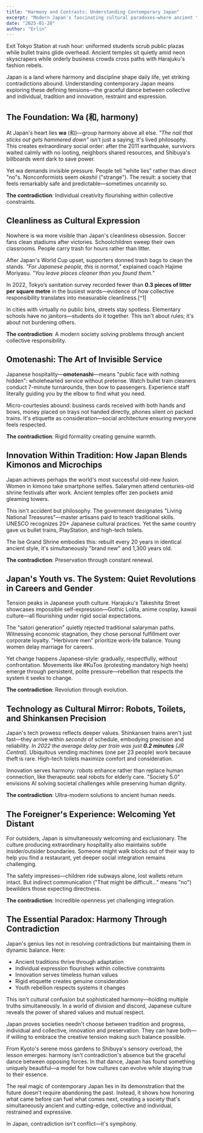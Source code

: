 ```yaml
---
title: "Harmony and Contrasts: Understanding Contemporary Japan"
excerpt: "Modern Japan's fascinating cultural paradoxes—where ancient traditions fuel cutting-edge innovation, and collective harmony enables individual expression."
date: "2025-01-20"
author: "Erlin"
---
```


Exit Tokyo Station at rush hour: uniformed students scrub public plazas while bullet trains glide overhead. Ancient temples sit quietly amid neon skyscrapers while orderly business crowds cross paths with Harajuku's fashion rebels.

Japan is a land where harmony and discipline shape daily life, yet striking contradictions abound. Understanding contemporary Japan means exploring these defining tensions—the graceful dance between collective and individual, tradition and innovation, restraint and expression.

## The Foundation: Wa (和, harmony)

At Japan's heart lies **wa** (和)—group harmony above all else. *"The nail that sticks out gets hammered down"* isn't just a saying; it's lived philosophy. This creates extraordinary social order: after the 2011 earthquake, survivors waited calmly with no looting, neighbors shared resources, and Shibuya's billboards went dark to save power.

Yet wa demands invisible pressure. People tell "white lies" rather than direct "no"s. Nonconformists seem *okashii* ("strange"). The result: a society that feels remarkably safe and predictable—sometimes uncannily so.

**The contradiction**: Individual creativity flourishing within collective constraints.

## Cleanliness as Cultural Expression

Nowhere is wa more visible than Japan's cleanliness obsession. Soccer fans clean stadiums after victories. Schoolchildren sweep their own classrooms. People carry trash for hours rather than litter.

After Japan's World Cup upset, supporters donned trash bags to clean the stands. *"For Japanese people, this is normal,"* explained coach Hajime Moriyasu. *"You leave places cleaner than you found them."*

In 2022, Tokyo’s sanitation survey recorded fewer than **0.3 pieces of litter per square metre** in the busiest wards—evidence of how collective responsibility translates into measurable cleanliness.[^1]

In cities with virtually no public bins, streets stay spotless. Elementary schools have no janitors—students do it together. This isn't about rules; it's about not burdening others.

**The contradiction**: A modern society solving problems through ancient collective responsibility.

## Omotenashi: The Art of Invisible Service

Japanese hospitality—**omotenashi**—means "public face with nothing hidden": wholehearted service without pretense. Watch bullet train cleaners conduct 7-minute turnarounds, then bow to passengers. Experience staff literally guiding you by the elbow to find what you need.

Micro-courtesies abound: business cards received with both hands and bows, money placed on trays not handed directly, phones silent on packed trains. It's etiquette as consideration—social architecture ensuring everyone feels respected.

**The contradiction**: Rigid formality creating genuine warmth.

## Innovation Within Tradition: How Japan Blends Kimonos and Microchips

Japan achieves perhaps the world's most successful old-new fusion. Women in kimono take smartphone selfies. Salarymen attend centuries-old shrine festivals after work. Ancient temples offer zen pockets amid gleaming towers.

This isn't accident but philosophy. The government designates "Living National Treasures"—master artisans paid to teach traditional skills. UNESCO recognizes 20+ Japanese cultural practices. Yet the same country gave us bullet trains, PlayStation, and high-tech toilets.

The Ise Grand Shrine embodies this: rebuilt every 20 years in identical ancient style, it's simultaneously "brand new" and 1,300 years old.

**The contradiction**: Preservation through constant renewal.

## Japan's Youth vs. The System: Quiet Revolutions in Careers and Gender

Tension peaks in Japanese youth culture. Harajuku's Takeshita Street showcases impossible self-expression—Gothic Lolita, anime cosplay, kawaii culture—all flourishing under rigid social expectations.

The "satori generation" quietly rejected traditional salaryman paths. Witnessing economic stagnation, they chose personal fulfillment over corporate loyalty. "Herbivore men" prioritize work-life balance. Young women delay marriage for careers.

Yet change happens Japanese-style: gradually, respectfully, without confrontation. Movements like #KuToo (protesting mandatory high heels) emerge through persistent, polite pressure—rebellion that respects the system it seeks to change.

**The contradiction**: Revolution through evolution.

## Technology as Cultural Mirror: Robots, Toilets, and Shinkansen Precision

Japan's tech prowess reflects deeper values. Shinkansen trains aren't just fast—they arrive within *seconds* of schedule, embodying precision and reliability. *In 2022 the average delay per train was just **0.2 minutes** (JR Central).* Ubiquitous vending machines (one per 23 people) work because theft is rare. High-tech toilets maximize comfort and consideration.

Innovation serves harmony: robots enhance rather than replace human connection, like therapeutic seal robots for elderly care. "Society 5.0" envisions AI solving societal challenges while preserving human dignity.

**The contradiction**: Ultra-modern solutions to ancient human needs.

## The Foreigner's Experience: Welcoming Yet Distant

For outsiders, Japan is simultaneously welcoming and exclusionary. The culture producing extraordinary hospitality also maintains subtle insider/outsider boundaries. Someone might walk blocks out of their way to help you find a restaurant, yet deeper social integration remains challenging.

The safety impresses—children ride subways alone, lost wallets return intact. But indirect communication ("That might be difficult..." means "no") bewilders those expecting directness.

**The contradiction**: Incredible openness yet challenging integration.

## The Essential Paradox: Harmony Through Contradiction

Japan's genius lies not in resolving contradictions but maintaining them in dynamic balance. Here:

- Ancient traditions thrive through adaptation
- Individual expression flourishes within collective constraints
- Innovation serves timeless human values
- Rigid etiquette creates genuine consideration
- Youth rebellion respects systems it changes

This isn't cultural confusion but sophisticated harmony—holding multiple truths simultaneously. In a world of division and discord, Japanese culture reveals the power of shared values and mutual respect.

Japan proves societies needn't choose between tradition and progress, individual and collective, innovation and preservation. They can have both—if willing to embrace the creative tension making such balance possible.

From Kyoto's serene moss gardens to Shibuya's sensory overload, the lesson emerges: harmony isn't contradiction's absence but the graceful dance between opposing forces. In that dance, Japan has found something uniquely beautiful—a model for how cultures can evolve while staying true to their essence.

The real magic of contemporary Japan lies in its demonstration that the future doesn't require abandoning the past. Instead, it shows how honoring what came before can fuel what comes next, creating a society that's simultaneously ancient and cutting-edge, collective and individual, restrained and expressive.

In Japan, contradiction isn't conflict—it's symphony.